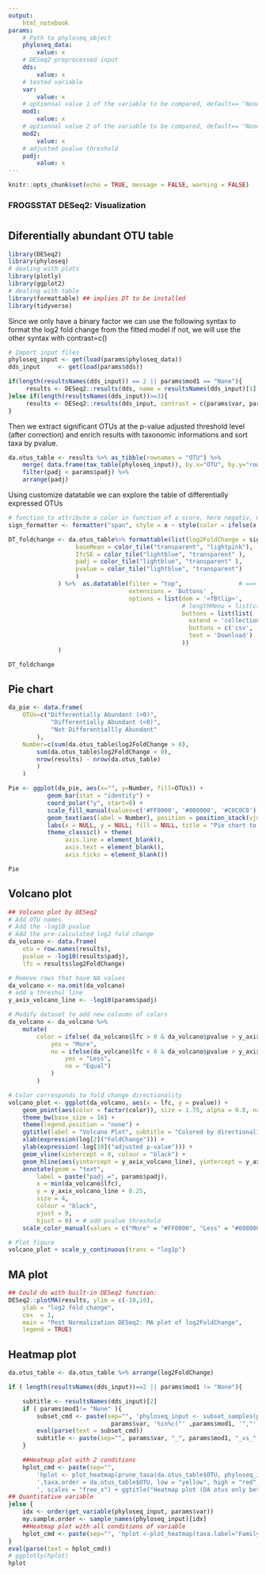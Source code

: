 ```yaml
---
output: 
    html_notebook
params:
    # Path to phyloseq_object
    phyloseq_data:
        value: x
    # DESeq2 preprocessed input
    dds:
        value: x
    # tested variable
    var:
        value: x
    # optionnal value 1 of the variable to be compared, default== "None"
    mod1:
        value: x
    # optionnal value 2 of the variable to be compared, default== "None"
    mod2:
        value: x
    # adjusted pvalue threshold
    padj:
        value: x
---
```


<meta http-equiv="Content-Type" content="text/html; charset=UTF-8">

```r
knitr::opts_chunk$set(echo = TRUE, message = FALSE, warning = FALSE)
```
<h3>FROGSSTAT DESeq2: Visualization</h3>

# {.tabset .tabset-fade .tabset-pills}
## Diferentially abundant OTU table

```r
library(DESeq2)
library(phyloseq)
# dealing with plots
library(plotly)
library(ggplot2)
# dealing with table
library(formattable) ## implies DT to be installed
library(tidyverse)
```

Since we only have a binary factor we can use the following syntax to format the log2 fold change from the fitted model
if not, we will use the other syntax with contrast=c()

```r
# Import input files
phyloseq_input <- get(load(params$phyloseq_data))
dds_input     <- get(load(params$dds))

if(length(resultsNames(dds_input)) == 2 || params$mod1 == "None"){
     results <- DESeq2::results(dds, name = resultsNames(dds_input)[1] )
}else if(length(resultsNames(dds_input))>=3){
     results <- DESeq2::results(dds_input, contrast = c(params$var, params$mod1, params$mod2) ) 
}

```

Then we extract significant OTUs at the p-value adjusted threshold level (after correction) and enrich results with taxonomic informations and sort taxa by pvalue.
```r

da.otus_table <- results %>% as_tibble(rownames = "OTU") %>% 
    merge( data.frame(tax_table(phyloseq_input)), by.x="OTU", by.y="row.names")  %>%  
    filter(padj < params$padj) %>%  
    arrange(padj)

```

Using customize datatable we can explore the table of differentially expressed OTUs
```r

# function to attribute a color in function of a score, here negativ, 0 and positiv
sign_formatter <- formatter("span", style = x ~ style(color = ifelse(x > 0, "red", ifelse(x < 0, "green", "black"))))

DT_foldchange <- da.otus_table%>% formattable(list(log2FoldChange = sign_formatter, 
                   baseMean = color_tile("transparent", "lightpink"),
                   IfcSE = color_tile("lightblue", "transparent" ),
                   padj = color_tile("lightblue", "transparent" ),
                   pvalue = color_tile("lightblue", "transparent")
                   )
              ) %>%  as.datatable(filter = "top",                # ==> add filter for each column
                                  extensions = 'Buttons' , 
                                  options = list(dom = '<fBtlip>', 
                                                 # lengthMenu = list(c(5,10,25,50,100,-1),c(5,10,25,50,100,"All")), # ==> trop couteux en mémoire, même sur petit jeu
                                                 buttons = list(list(
                                                   extend = 'collection',
                                                   buttons = c('csv', 'excel'),
                                                   text = 'Download')
                                                 ))
              )

DT_foldchange
```

## Pie chart
```r

da_pie <- data.frame(
    OTUs=c("Differentially Abundant (>0)",
            "Differentially Abundant (<0)",
            "Not Differentiallly Abundant"
        ),
    Number=c(sum(da.otus_table$log2FoldChange > 0), 
        sum(da.otus_table$log2FoldChange < 0), 
        nrow(results) - nrow(da.otus_table)
        )
    )

Pie <- ggplot(da_pie, aes(x="", y=Number, fill=OTUs)) + 
           geom_bar(stat = "identity") + 
           coord_polar("y", start=0) + 
           scale_fill_manual(values=c('#FF0000', '#008000', '#C0C0C0')) + 
           geom_text(aes(label = Number), position = position_stack(vjust = 0.5), color = "white") +
           labs(x = NULL, y = NULL, fill = NULL, title = "Pie chart to view OTUs number of Differential Abundance test") +
           theme_classic() + theme(
                axis.line = element_blank(), 
                axis.text = element_blank(),
                axis.ticks = element_blank())

Pie
```

## Volcano plot
```r
## Volcano plot by DESeq2
# Add OTU names
# Add the -log10 pvalue 
# Add the pre-calculated log2 fold change
da_volcano <- data.frame(
    otu = row.names(results),
    pvalue = -log10(results$padj), 
    lfc = results$log2FoldChange)

# Remove rows that have NA values
da_volcano <- na.omit(da_volcano)
# add a threshol line
y_axix_volcano_line <- -log10(params$padj)

# Modify dataset to add new coloumn of colors
da_volcano <- da_volcano %>%
    mutate(
        color = ifelse( da_volcano$lfc > 0 & da_volcano$pvalue > y_axix_volcano_line, 
            yes = "More", 
            no = ifelse(da_volcano$lfc < 0 & da_volcano$pvalue > y_axix_volcano_line, 
                yes = "Less", 
                no = "Equal")
            )
        )

# Color corresponds to fold change directionality
volcano_plot <- ggplot(da_volcano, aes(x = lfc, y = pvalue)) + 
    geom_point(aes(color = factor(color)), size = 1.75, alpha = 0.8, na.rm = T) + # add gene points
    theme_bw(base_size = 16) +                                                    # clean up theme
    theme(legend.position = "none") +                                             # remove legend 
    ggtitle(label = "Volcano Plot", subtitle = "Colored by directionality") +     # add title
    xlab(expression(log[2]("FoldChange"))) +                                      # x-axis label
    ylab(expression(-log[10]("adjusted p-value"))) +                              # y-axis label
    geom_vline(xintercept = 0, colour = "black") +                                # add line at 0
    geom_hline(aes(yintercept = y_axix_volcano_line), yintercept = y_axix_volcano_line, colour = "black") +
    annotate(geom = "text", 
        label = paste("padj =", params$padj), 
        x = min(da_volcano$lfc), 
        y = y_axix_volcano_line + 0.25, 
        size = 4,
        colour = "black",
        vjust = 0,
        hjust = 0) + # add pvalue threshold           
    scale_color_manual(values = c("More" = "#FF0000", "Less" = "#008000", "Equal" = "#C0C0C0")) # change colors

# Plot figure
volcano_plot + scale_y_continuous(trans = "log1p")
```

## MA plot
```r

## Could do with built-in DESeq2 function:
DESeq2::plotMA(results, ylim = c(-10,10),
    ylab = "log2 fold change",
    cex  = 1,
    main = "Post Normalization DESeq2: MA plot of log2FoldChange",
    legend = TRUE)
```

## Heatmap plot
```r

da.otus_table <- da.otus_table %>% arrange(log2FoldChange)

if ( length(resultsNames(dds_input))==2 || params$mod1 != "None"){

    subtitle <- resultsNames(dds_input)[2]
    if ( params$mod1!= "None" ){
        subset_cmd <- paste(sep="", 'phyloseq_input <- subset_samples(phyloseq_input,',
                             params$var, '%in%c("' ,params$mod1, '","', params$mod2, '"))')
        eval(parse(text = subset_cmd))
        subtitle <- paste(sep="", params$var, "_", params$mod1, "_vs_", params$mod2)
    }

    ##Heatmap plot with 2 conditions
    hplot_cmd <- paste(sep="", 
        'hplot <- plot_heatmap(prune_taxa(da.otus_table$OTU, phyloseq_input), taxa.label="Family", ',
        ',taxa.order = da.otus_table$OTU, low = "yellow", high = "red", na.value = "white") + facet_grid(~', params$var, 
        ', scales = "free_x") + ggtitle("Heatmap plot (DA otus only between 2 conditions", subtitle ="',subtitle,'")')
## Quantitative variable
}else {
    idx <- order(get_variable(phyloseq_input, params$var))
    my.sample.order <- sample_names(phyloseq_input)[idx]
    ##Heatmap plot with all conditions of variable
    hplot_cmd <- paste(sep="", 'hplot <-plot_heatmap(taxa.label="Family", prune_taxa(da.otus_table$OTU, phyloseq_input), taxa.order = da.otus_table$OTU, sample.order = my.sample.order, low = "yellow", high = "red", na.value = "white")  + facet_grid(~', params$var, ', scales = "free_x") + ggtitle("Heatmap plot (DA otus only)  with all conditions of ', params$var, ' ")')
}
eval(parse(text = hplot_cmd))
# ggplotly(hplot)
hplot
```

</script>
